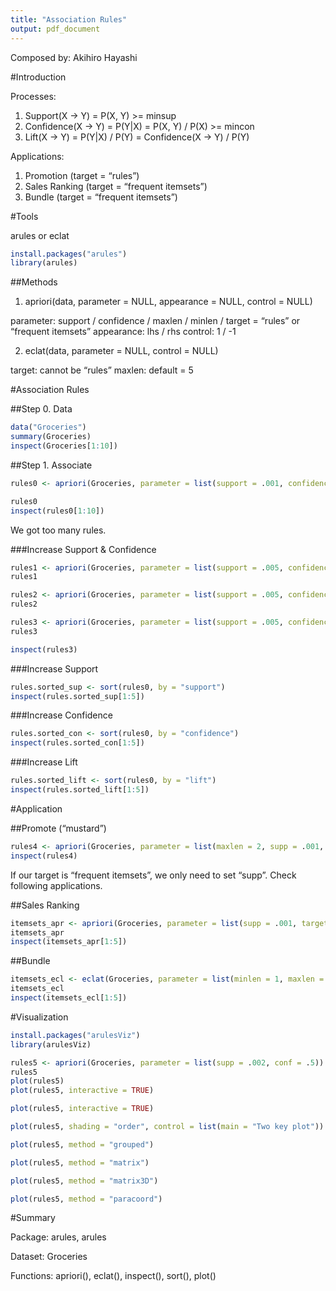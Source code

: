 ```yaml
---
title: "Association Rules"
output: pdf_document
---
```


Composed by: Akihiro Hayashi

#Introduction

Processes:

1. Support(X -> Y) = P(X, Y) >= minsup
2. Confidence(X -> Y) = P(Y|X) = P(X, Y) / P(X) >= mincon
3. Lift(X -> Y) = P(Y|X) / P(Y) = Confidence(X -> Y) / P(Y)

Applications:

1. Promotion (target = "rules")
2. Sales Ranking (target = "frequent itemsets")
2. Bundle (target = "frequent itemsets")

#Tools

arules or eclat

```r
install.packages("arules")
library(arules)
```

##Methods

1. apriori(data, parameter = NULL, appearance = NULL, control = NULL)

parameter: support / confidence / maxlen / minlen / target = "rules" or "frequent itemsets"
appearance: lhs / rhs
control: 1 / -1

2. eclat(data, parameter = NULL, control = NULL)

target: cannot be "rules"
maxlen: default = 5

#Association Rules

##Step 0. Data

```r
data("Groceries")
summary(Groceries)
inspect(Groceries[1:10])
```

##Step 1. Associate

```r
rules0 <- apriori(Groceries, parameter = list(support = .001, confidence = .5))

rules0
inspect(rules0[1:10])
```

We got too many rules.

###Increase Support & Confidence

```r
rules1 <- apriori(Groceries, parameter = list(support = .005, confidence = .5))
rules1

rules2 <- apriori(Groceries, parameter = list(support = .005, confidence = .6))
rules2

rules3 <- apriori(Groceries, parameter = list(support = .005, confidence = .64))
rules3

inspect(rules3)
```

###Increase Support

```r
rules.sorted_sup <- sort(rules0, by = "support")
inspect(rules.sorted_sup[1:5])
```

###Increase Confidence

```r
rules.sorted_con <- sort(rules0, by = "confidence")
inspect(rules.sorted_con[1:5])
```

###Increase Lift

```r
rules.sorted_lift <- sort(rules0, by = "lift")
inspect(rules.sorted_lift[1:5])
```

#Application

##Promote ("mustard")

```r
rules4 <- apriori(Groceries, parameter = list(maxlen = 2, supp = .001, conf = .1), appearance = list(rhs = "mustard", default = "lhs"))
inspect(rules4)
```


If our target is "frequent itemsets", we only need to set "supp". Check following applications.

##Sales Ranking

```r
itemsets_apr <- apriori(Groceries, parameter = list(supp = .001, target = "frequent itemsets"), control = list(sort = -1))
itemsets_apr
inspect(itemsets_apr[1:5])
```

##Bundle

```r
itemsets_ecl <- eclat(Groceries, parameter = list(minlen = 1, maxlen = 3, supp = .001, target = "frequent itemsets"), control = list(sort = -1))
itemsets_ecl
inspect(itemsets_ecl[1:5])
```

#Visualization

```r
install.packages("arulesViz")
library(arulesViz)
```

```r
rules5 <- apriori(Groceries, parameter = list(supp = .002, conf = .5))
rules5
plot(rules5)
plot(rules5, interactive = TRUE)
```

```r
plot(rules5, interactive = TRUE)
```

```r
plot(rules5, shading = "order", control = list(main = "Two key plot"))
```

```r
plot(rules5, method = "grouped")
```

```r
plot(rules5, method = "matrix")
```

```r
plot(rules5, method = "matrix3D")
```

```r
plot(rules5, method = "paracoord")
```

#Summary

Package: arules, arules

Dataset: Groceries

Functions: apriori(), eclat(), inspect(), sort(), plot()